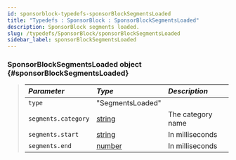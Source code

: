 ```yaml
---
id: sponsorblock-typedefs-sponsorBlockSegmentsLoaded
title: "Typedefs : SponsorBlock : SponsorBlockSegmentsLoaded"
description: SponsorBlock segments loaded.
slug: /typedefs/SponsorBlock/sponsorBlockSegmentsLoaded
sidebar_label: sponsorBlockSegmentsLoaded
---
```



### SponsorBlockSegmentsLoaded <span className="info badge">object</span> {#sponsorBlockSegmentsLoaded}

> | <i className="fa-solid fa-hashtag"/> Parameter | <i className="fa-solid fa-font"/> Type                                                            | <i className="fa-solid fa-list"/> Description |
> | :--------------------------------------------- | :------------------------------------------------------------------------------------------------ | :-------------------------------------------- |
> | `type`                                         | "SegmentsLoaded"                                                                                  |                                               |
> | `segments.category`                            | [string](https://developer.mozilla.org/en-US/docs/Web/JavaScript/Reference/Global_Objects/String) | The category name                             |
> | `segments.start`                               | [string](https://developer.mozilla.org/en-US/docs/Web/JavaScript/Reference/Global_Objects/String) | In milliseconds                               |
> | `segments.end`                                 | [number](https://developer.mozilla.org/en-US/docs/Web/JavaScript/Reference/Global_Objects/Number) | In milliseconds                               |